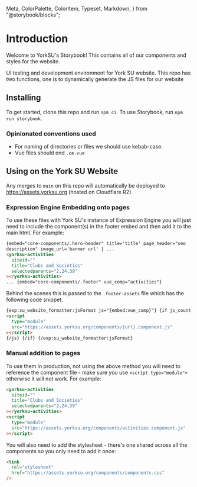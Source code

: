   Meta,
  ColorPalette,
  ColorItem,
  Typeset,
  Markdown,
} from "@storybook/blocks";

<Meta title="Introduction" />

# Introduction

Welcome to YorkSU's Storybook! This contains all of our components and styles for the website.

 UI testing and development environment for York SU website. This repo has two functions, one is to dynamically generate the JS files for our website

## Installing

To get started, clone this repo and run `npm ci`.
To use Storybook, run `npm run storybook`.


### Opinionated conventions used

- For naming of directories or files we should use kebab-case.
- Vue files should end `.ce.vue`


## Using on the York SU Website

Any merges to `main` on this repo will automatically be deployed to https://assets.yorksu.org (hosted on Cloudflare R2).

### Expression Engine Embedding onto pages

To use these files with York SU's instance of Expression Engine you will just need to include the component(s) in the footer embed and then add it to the main html. For example:

```html
{embed="core-components/.hero-header" title='title' page_header="seo
description" image_url='banner url' } ...
<yorksu-activities
  siteid=""
  title="Clubs and Societies"
  selectedparents="2,24,39"
></yorksu-activities>
... {embed="core-components/.footer" vue_comp="activities"}
```

Behind the scenes this is passed to the `.footer-assets` file which has the following code snippet.

```html
{exp:su_website_formatter:jsFormat js="{embed:vue_comp}"} {if js_count > 0} {js}
<script
  type="module"
  src="https://assets.yorksu.org/components/{url}.component.js"
></script>
{/js} {/if} {/exp:su_website_formatter:jsFormat}
```

### Manual addition to pages

To use them in production, not using the above method you will need to reference the component file - make sure you use `<script type="module">` otherwise it will not work. For example:

```html
<yorksu-activities
  siteid=""
  title="Clubs and Societies"
  selectedparents="2,24,39"
></yorksu-activities>
<script
  type="module"
  src="https://assets.yorksu.org/components/activities.component.js"
></script>
```

You will also need to add the stylesheet - there's one shared across all the components so you only need to add it once:

```html
<link
  rel="stylesheet"
  href="https://assets.yorksu.org/components/components.css"
/>
```